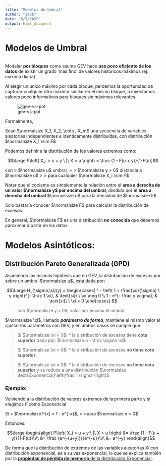 ```yaml
---
title: "Modelos de Umbral"
author: "jack"
date: "8/7/2020"
output: html_document
---
```


# Modelos de Umbral

```r

```

Modelar **por bloques** como asume GEV hace **uso poco eficiente de los datos** de existir un grado 'más fino' de valores históricos máximos (ej: máxima diaria)

Al elegir un único máximo por cada bloque, perdemos la oportunidad de capturar cualquier otro máximo similar en el mismo bloque, o inyectamos valores poco informativos para bloques sin máximos relevantes. 

![gev-vs-pot](https://cdn.analystprep.com/study-notes/wp-content/uploads/2019/10/25114612/page-43.jpg)


Formalmente,

Sean $\normalsize X_1, X_2, \dots , X_m$ una secuencia de variables aleatorias independientes e identicamente distribuídas, con distribución $\normalsize X_1 \sim F$

Podemos definir a la distribución de los valores extremos como:

$$\large P\left( X_i > u + y \ |\   X > u \right) = \frac {1 - F(u + y)}{1-F(u)}$$

con
> $\normalsize u$ umbral,
>
> $\normalsize y > 0$ distancia a $\normalsize u$
>
> para cualquier $\normalsize X_i \sim F$

Notar que el cociente es simplemente la relación entre el **area a derecha de un valor $\normalsize y$ por encima del umbral**, dividido por el **área a derecha del umbral**  $\normalsize u$ para la densidad de $\normalsize F$


Solo bastaría conocer $\normalsize F$ para calcular la distribución de excesos.

En general, $\normalsize F$ es una distribución **no conocida** que debemos aproximar a partir de los datos.


# Modelos Asintóticos:
## Distribución Pareto Generalizada (GPD)


Asumiendo las mismas hipótesis que en GEV, la distribución de excesos por sobre un umbral $\normalsize u$, está dada por:

$$\Large H_{\sigma,\xi}(y) = 
\begin{cases}
    1 - \left( 1 + \frac{\xi}{\sigma} \ y \right)^{- \frac 1 \xi}, & \text{si}\ \  \xi \neq 0 \\
    1 - e^{- \frac y \sigma}, & \text{si}\ \  \xi = 0
\end{cases} $$

> con $\normalsize y > 0$, valor por encima el umbral.


$\normalsize \xi$, llamado ***parámetro de forma***, mantiene el mismo valor al ajustar los parámetros con GEV, y en ambos casos se cumple que:

> Si $\normalsize \xi < 0$:
> * la distribución de excesos tiene **cota superior** dada por: $\normalsize u - \frac \sigma \xi$

> Si $\normalsize \xi > 0$:
> * la distribución de excesos **no tiene cota superior**.

> Si $\normalsize \xi = 0$:
> * la distribución de excesos **no tiene cota superior** y se reduce a una distribución $\normalsize \text{Exponencial}\left(\frac 1 \sigma \right)$


### Ejemplo:

Volviendo a la distribución de valores extremos de la primera parte y si elegimos $F$ como Exponencial

Si
> $\normalsize F(x) = 1 - e^{-x}$,
>
>para $\normalsize x > 0$

Entonces:

$$\large \begin{align}
P\left( X_i > u + y \ |\   X > u \right) &= \frac {1 - F(u + y)}{1-F(u)}\\\\
&= \frac {e^{-(u+y)}}{e^{-u}}\\\\
&= e^{-y}
\end{align}$$


De forma que la distribución de extremos de las variables aleatorias Xi con distribución exponencial, es a su vez exponencial, lo que se explica también por la [**propiedad de pérdida de memoria** de la distribución Exponencial](https://en.wikipedia.org/wiki/Memorylessness).

```r

```
